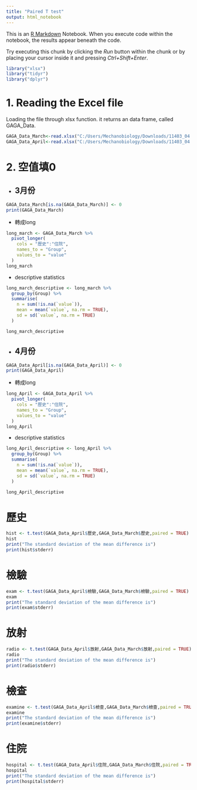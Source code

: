 ```yaml
---
title: "Paired T test"
output: html_notebook
---
```


This is an [R Markdown](http://rmarkdown.rstudio.com) Notebook. When you execute code within the notebook, the results appear beneath the code. 

Try executing this chunk by clicking the *Run* button within the chunk or by placing your cursor inside it and pressing *Ctrl+Shift+Enter*. 

```r
library("xlsx")
library("tidyr")
library("dplyr")
```

# 1. Reading the Excel file

Loading the file through xlsx function. it returns an data frame, called GAGA_Data.

```r
GAGA_Data_March<-read.xlsx("C:/Users/Mechanobiology/Downloads/11403_04.xlsx",sheetName = "11403")
GAGA_Data_April<-read.xlsx("C:/Users/Mechanobiology/Downloads/11403_04.xlsx",sheetName = "11404")
```

# 2. 空值填0
  * ##   3月份
```r
GAGA_Data_March[is.na(GAGA_Data_March)] <- 0
print(GAGA_Data_March)
```
  * 轉成long
```r
long_march <- GAGA_Data_March %>%
  pivot_longer(
    cols = "歷史":"住院",
    names_to = "Group",
    values_to = "value"
  )
long_march
```
  * descriptive statistics
```r
long_march_descriptive <- long_march %>%
  group_by(Group) %>%
  summarise(
    n = sum(!is.na(`value`)),
    mean = mean(`value`, na.rm = TRUE),
    sd = sd(`value`, na.rm = TRUE)
  )

long_march_descriptive
```
  
  
  
  * ##  4月份
```r
GAGA_Data_April[is.na(GAGA_Data_April)] <- 0
print(GAGA_Data_April)
```
  
  * 轉成long
```r
long_April <- GAGA_Data_April %>%
  pivot_longer(
    cols = "歷史":"住院",
    names_to = "Group",
    values_to = "value"
  )
long_April
```
  * descriptive statistics
```r
long_April_descriptive <- long_April %>%
  group_by(Group) %>%
  summarise(
    n = sum(!is.na(`value`)),
    mean = mean(`value`, na.rm = TRUE),
    sd = sd(`value`, na.rm = TRUE)
  )

long_April_descriptive
```

# 歷史
```r
hist <- t.test(GAGA_Data_April$歷史,GAGA_Data_March$歷史,paired = TRUE)
hist
print("The standard deviation of the mean difference is")
print(hist$stderr)
```

# 檢驗
```r
exam <- t.test(GAGA_Data_April$檢驗,GAGA_Data_March$檢驗,paired = TRUE)
exam
print("The standard deviation of the mean difference is")
print(exam$stderr)
```

# 放射
```r
radio <- t.test(GAGA_Data_April$放射,GAGA_Data_March$放射,paired = TRUE)
radio
print("The standard deviation of the mean difference is")
print(radio$stderr)
```

# 檢查
```r
examine <- t.test(GAGA_Data_April$檢查,GAGA_Data_March$檢查,paired = TRUE)
examine
print("The standard deviation of the mean difference is")
print(examine$stderr)
```
# 住院
```r
hospital <- t.test(GAGA_Data_April$住院,GAGA_Data_March$住院,paired = TRUE)
hospital
print("The standard deviation of the mean difference is")
print(hospital$stderr)
```

